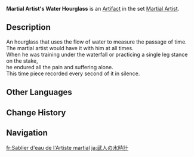 {{Artifact Infobox
|image = Item Martial Artist's Water Hourglass.png
|set   = Martial Artist
|piece = Sands of Eon
}}
{{Description|A tool to keep track of time in endurance training. It is more accurate and reliable than a regular hourglass.}}
'''Martial Artist's Water Hourglass''' is an [[Artifact]] in the set [[Martial Artist]].

==Description==
An hourglass that uses the flow of water to measure the passage of time. The martial artist would have it with him at all times.<br />When he was training under the waterfall or practicing a single leg stance on the stake,<br />he endured all the pain and suffering alone.<br />This time piece recorded every second of it in silence.

==Other Languages==
{{Other Languages
|en      = Martial Artist's Water Hourglass
|zhs     = 武人的水漏
|zhs_rm  = Wǔrén de Shuǐlòu
|zht     = 武人的水漏
|zht_rm  = Wǔrén de Shuǐlòu
|zh_tl   = Martial Artist's Water Hourglass
|ja      = 武人の水時計
|ja_rm   = Bujin no Mizudokei
|ja_tl   = Martial Artist's Water Clock
|ko      = 무인의 물시계
|ko_rm   = Mu'in-ui Mulsigye
|ko_tl   = Warrior's Clepsydra
|es      = Reloj de Agua del Artista Marcial
|es_tl   = Martial Artist's Water Clock
|fr      = Sablier d'eau de l'Artiste martial
|fr_tl   = Water Hourglass of the Martial Artist
|ru      = Водяные часы воина
|ru_tl   = Warrior's Water Hourglass
|th      = Martial Artist's Water Hourglass
|vi      = Đồng Hồ Nước Võ Nhân
|vi_tl   = Martial Artist's Water Hourglass
|de      = Kampfkünstler-Wasseruhr
|de_tl   = Martial Artist's Water Clock
|id      = Martial Artist's Water Hourglass
|pt      = Ampulheta de Artista Marcial
|pt_tl   = 
|tr      = Dövüş Ustasının Su Saati
|tr_tl   = 
|it      = Clessidra ad acqua del marzialista
|it_tl   = 
}}

==Change History==
{{Change History|1.0}}

==Navigation==
{{Artifact Set Navbox|Martial Artist}}

[[fr:Sablier d'eau de l'Artiste martial]]
[[ja:武人の水時計]]